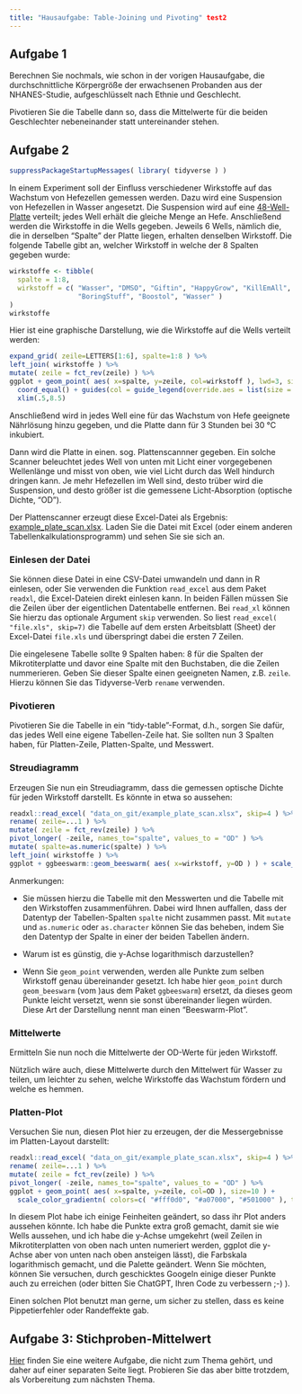 ```yaml
---
title: "Hausaufgabe: Table-Joining und Pivoting" test2
---
```


## Aufgabe 1

Berechnen Sie nochmals, wie schon in der vorigen Hausaufgabe, die durchschnittliche Körpergröße
der erwachsenen Probanden aus der NHANES-Studie, aufgeschlüsselt nach Ethnie und Geschlecht.

Pivotieren Sie die Tabelle dann so, dass die Mittelwerte für die beiden Geschlechter nebeneinander statt untereinander stehen.

## Aufgabe 2

```r
suppressPackageStartupMessages( library( tidyverse ) )
```

In einem Experiment soll der Einfluss verschiedener Wirkstoffe auf das Wachstum von Hefezellen gemessen werden. Dazu wird eine Suspension von Hefezellen in Wasser angesetzt. Die Suspension wird auf eine [48-Well-Platte](https://de.wikipedia.org/wiki/Mikrotiterplatte) verteilt; jedes Well erhält die gleiche Menge an Hefe. Anschließend werden die Wirkstoffe in die Wells gegeben. Jeweils 6 Wells, nämlich die, die in derselben "Spalte" der Platte liegen, erhalten denselben Wirkstoff. Die folgende Tabelle gibt an, welcher Wirkstoff in welche der 8 Spalten gegeben wurde:

```r
wirkstoffe <- tibble(
  spalte = 1:8,
  wirkstoff = c( "Wasser", "DMSO", "Giftin", "HappyGrow", "KillEmAll", 
                 "BoringStuff", "Boostol", "Wasser" )
)
wirkstoffe
```
<!--
```r
# Code to make data

wirkstoffe$growth = c( 1, 1, .2, 3, .05, 1.2, 2, 1 )

expand_grid( spalte=1:8, zeile=LETTERS[1:6] ) %>%
left_join( wirkstoffe ) %>%
mutate( density = round( exp( rnorm( n(), log(growth) + ifelse( zeile %in% c("A","F"), -.25, 0 ), .15 ) ), 3 ) ) %>%
pivot_wider( id_cols = "zeile", names_from="spalte", values_from = "density") %>%
write_csv("data_on_git/growth_example.csv")
#ggplot +  geom_point( aes( x=wirkstoff, y=density, col=zeile %in% c("A","F") ) ) + scale_y_log10()
```
-->

Hier ist eine graphische Darstellung, wie die Wirkstoffe auf die Wells verteilt werden:

```r
expand_grid( zeile=LETTERS[1:6], spalte=1:8 ) %>%
left_join( wirkstoffe ) %>%
mutate( zeile = fct_rev(zeile) ) %>%
ggplot + geom_point( aes( x=spalte, y=zeile, col=wirkstoff ), lwd=3, size=8 ) + 
  coord_equal() + guides(col = guide_legend(override.aes = list(size = 2))) +
  xlim(.5,8.5) 
```


Anschließend wird in jedes Well eine für das Wachstum von Hefe geeignete Nährlösung hinzu gegeben, und die Platte dann für 3 Stunden bei 30 °C inkubiert.

Dann wird die Platte in einen. sog. Plattenscannner gegeben. Ein solche Scanner beleuchtet jedes Well von unten mit Licht einer vorgegebenen Wellenlänge und misst von oben, wie viel Licht durch das Well hindurch dringen kann. Je mehr Hefezellen im Well sind, desto trüber wird die Suspension, und desto größer ist die gemessene Licht-Absorption (optische Dichte, "OD").

Der Plattenscanner erzeugt diese Excel-Datei als Ergebnis: [example_plate_scan.xlsx](data_on_git/example_plate_scan.xlsx). Laden Sie die Datei mit Excel (oder einem anderen Tabellenkalkulationsprogramm) und sehen Sie sie sich an.

### Einlesen der Datei

Sie können diese Datei in eine CSV-Datei umwandeln und dann in R einlesen, oder Sie verwenden die Funktion `read_excel` aus dem Paket `readxl`, die Excel-Dateien direkt einlesen kann. In beiden Fällen müssen Sie die Zeilen über der eigentlichen Datentabelle entfernen. Bei `read_xl` können Sie hierzu das optionale Argument `skip` verwenden. So liest `read_excel( "file.xls", skip=7)` die Tabelle auf dem ersten Arbeitsblatt (Sheet) der Excel-Datei `file.xls` und überspringt dabei die ersten 7 Zeilen.

Die eingelesene Tabelle sollte 9 Spalten haben: 8 für die Spalten der Mikrotiterplatte und davor eine Spalte mit den Buchstaben, die die Zeilen nummerieren. Geben Sie dieser Spalte einen geeigneten Namen, z.B. `zeile`. Hierzu können Sie das Tidyverse-Verb `rename` verwenden.

### Pivotieren

Pivotieren Sie die Tabelle in ein "tidy-table"-Format, d.h., sorgen Sie dafür, das jedes Well eine eigene Tabellen-Zeile hat. Sie sollten nun 3 Spalten haben, für Platten-Zeile, Platten-Spalte, und Messwert.

### Streudiagramm

Erzeugen Sie nun ein Streudiagramm, dass die gemessen optische Dichte für jeden Wirkstoff darstellt.
Es könnte in etwa so aussehen:

```r
readxl::read_excel( "data_on_git/example_plate_scan.xlsx", skip=4 ) %>%
rename( zeile=...1 ) %>%
mutate( zeile = fct_rev(zeile) ) %>%  
pivot_longer( -zeile, names_to="spalte", values_to = "OD" ) %>%
mutate( spalte=as.numeric(spalte) ) %>%
left_join( wirkstoffe ) %>%
ggplot + ggbeeswarm::geom_beeswarm( aes( x=wirkstoff, y=OD ) ) + scale_y_log10()
```
Anmerkungen:

- Sie müssen hierzu die Tabelle mit den Messwerten und die Tabelle mit den Wirkstoffen zusammenführen. Dabei wird Ihnen auffallen, dass der Datentyp der Tabellen-Spalten `spalte` nicht zusammen passt. Mit `mutate` und `as.numeric` oder `as.character` können Sie das beheben, indem Sie den Datentyp der Spalte in einer der beiden Tabellen ändern.

- Warum ist es günstig, die y-Achse logarithmisch darzustellen?

- Wenn Sie `geom_point` verwenden, werden alle Punkte zum selben Wirkstoff genau übereinander gesetzt. Ich habe hier `geom_point` durch `geom_beeswarm` (vom )aus dem Paket `ggbeeswarm`) ersetzt, da dieses geom Punkte leicht versetzt, wenn sie sonst übereinander liegen würden. Diese Art der Darstellung nennt man einen "Beeswarm-Plot".

### Mittelwerte

Ermitteln Sie nun noch die Mittelwerte der OD-Werte für jeden Wirkstoff. 

Nützlich wäre auch, diese Mittelwerte durch den Mittelwert für Wasser zu teilen, um leichter zu sehen, welche Wirkstoffe
das Wachstum fördern und welche es hemmen.

### Platten-Plot

Versuchen Sie nun, diesen Plot hier zu erzeugen, der die Messergebnisse im Platten-Layout darstellt:

```r
readxl::read_excel( "data_on_git/example_plate_scan.xlsx", skip=4 ) %>%
rename( zeile=...1 ) %>%
mutate( zeile = fct_rev(zeile) ) %>%  
pivot_longer( -zeile, names_to="spalte", values_to = "OD" ) %>%
ggplot + geom_point( aes( x=spalte, y=zeile, col=OD ), size=10 ) + 
  scale_color_gradientn( colors=c( "#fff0d0", "#a07000", "#501000" ), trans="log10" ) + coord_equal()
```
In diesem Plot habe ich einige Feinheiten geändert, so dass ihr Plot anders aussehen könnte. Ich habe die Punkte extra groß gemacht, damit sie wie Wells aussehen, und ich habe die y-Achse umgekehrt (weil Zeilen in Mikrotiterplatten von oben nach unten numeriert werden, ggplot die y-Achse aber von unten nach oben ansteigen lässt), die Farbskala logarithmisch gemacht, und die Palette geändert. Wenn Sie möchten, können Sie versuchen, durch geschicktes Googeln einige dieser Punkte auch zu erreichen (oder bitten Sie ChatGPT, Ihren Code zu verbessern ;-) ).

Einen solchen Plot benutzt man gerne, um sicher zu stellen, dass es keine Pippetierfehler oder Randeffekte gab.

## Aufgabe 3: Stichproben-Mittelwert

[Hier](sample_mean_intro.qmd) finden Sie eine weitere Aufgabe, die nicht zum Thema gehört, und daher auf einer separaten Seite liegt. Probieren Sie das aber bitte trotzdem, als Vorbereitung zum nächsten Thema.